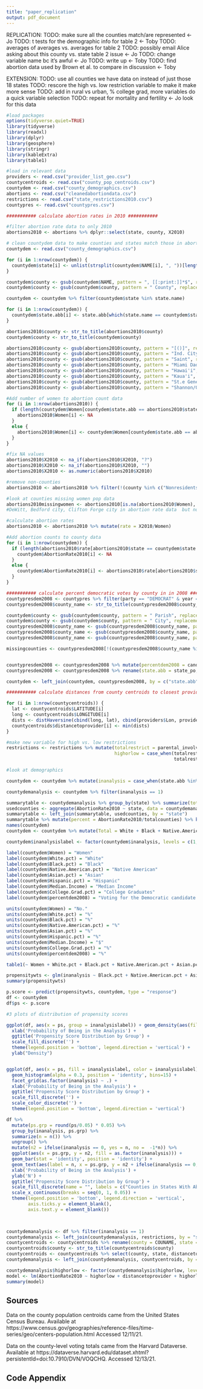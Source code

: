 ```yaml
---
title: "paper_replication"
output: pdf_document
---
```

REPLICATION:
TODO: make sure all the counties match/are represented <- Jo
TODO: t tests for the demographic info for table 2 <- Toby
TODO: averages of averages vs. averages for table 2 
TODO: possibly email Alice asking about this county vs. state table 2 issue <- Jo 
TODO: change variable name bc it's awful <- Jo
TODO: write up <- Toby
TODO: find abortion data used by Brown et al. to compare in discussion <- Toby

EXTENSION:
TODO: use all counties we have data on instead of just those 18 states
TODO: rescore the high vs. low restriction variable to make it make more sense
TODO: add in rural vs urban, % college grad, more variables do a quick variable selection
TODO: repeat for mortality and fertility <- Jo look for this data 

```r
#load packages
options(tidyverse.quiet=TRUE)
library(tidyverse)
library(readxl)
library(dplyr)
library(geosphere)
library(stringr)
library(kableExtra)
library(table1)
```


```r
#load in relevant data
providers <- read.csv("provider_list_geo.csv")
countycentroids <- read.csv("county_pop_centroids.csv")
countydem <- read.csv("county_demographics.csv")
abortions <- read.csv("cleanedabortiondata.csv")
restrictions <- read.csv("state_restrictions2010.csv")
countypres <- read.csv("countypres.csv")
```


```r
########### calculate abortion rates in 2010 ###########

#filter abortion rate data to only 2010
abortions2010 <- abortions %>% dplyr::select(state, county, X2010)

# clean countydem data to make counties and states match those in abortion count data 
countydem <- read.csv("county_demographics.csv")

for (i in 1:nrow(countydem)) {
  countydem$state[i] <- unlist(strsplit(countydem$NAME[i], ", "))[length(unlist(strsplit(countydem$NAME[i], ", ")))]
}

countydem$county <- gsub(countydem$NAME, pattern = ", [[:print:]]*$", replacement = "")
countydem$county <- gsub(countydem$county, pattern = " County", replacement = "")

countydem <- countydem %>% filter(countydem$state %in% state.name)

for (i in 1:nrow(countydem)) {
  countydem$state.abb[i] <- state.abb[which(state.name == countydem$state[i])]
}

abortions2010$county <- str_to_title(abortions2010$county)
countydem$county <- str_to_title(countydem$county)

abortions2010$county <- gsub(abortions2010$county, pattern = "[()]", replacement = "")
abortions2010$county <- gsub(abortions2010$county, pattern = "Ind. City", replacement = "City")
abortions2010$county <- gsub(abortions2010$county, pattern = "Saint", replacement = "St.")
abortions2010$county <- gsub(abortions2010$county, pattern = "Miami Dade", replacement = "Miami-Dade")
abortions2010$county <- gsub(abortions2010$county, pattern = "Hawai'i", replacement = "Hawaii")
abortions2010$county <- gsub(abortions2010$county, pattern = "Kaua'i", replacement = "Kauai")
abortions2010$county <- gsub(abortions2010$county, pattern = "St.e Genevieve", replacement = "Ste. Genevieve")
abortions2010$county <- gsub(abortions2010$county, pattern = "Shannon/Oglala Lakota", replacement = "Oglala Lakota")

#Add number of women to abortion count data
for (i in 1:nrow(abortions2010)) {
  if (length(countydem$Women[countydem$state.abb == abortions2010$state[i] & countydem$county == abortions2010$county[i]]) == 0) {
    abortions2010$Women[i] <- NA
  }
  else {
    abortions2010$Women[i] <- countydem$Women[countydem$state.abb == abortions2010$state[i] & countydem$county == abortions2010$county[i]]
  }
}

#fix NA values
abortions2010$X2010 <- na_if(abortions2010$X2010, "?")
abortions2010$X2010 <- na_if(abortions2010$X2010, "")
abortions2010$X2010 <- as.numeric(abortions2010$X2010)

#remove non-counties
abortions2010 <- abortions2010 %>% filter(!(county %in% c("Nonresidents", "Protected", "Other States", "Other Countries", "Non-Residents", "Other", "Nevada Protected", "Nevada Unspecified", "Nebraska Protected", "County", "Maryland")))

#look at counties missing women pop data
abortions2010missingwomen <- abortions2010[is.na(abortions2010$Women), ]
#DeWitt, Bedford city, Clifton Forge city in abortion rate data  but not county dem data

#calculate abortion rates
abortions2010 <- abortions2010 %>% mutate(rate = X2010/Women)

#Add abortion counts to county data
for (i in 1:nrow(countydem)) {
  if (length(abortions2010$rate[abortions2010$state == countydem$state.abb[i] & abortions2010$county == countydem$county[i]]) == 0) {
    countydem$AbortionRate2010[i] <- NA
  }
  else {
    countydem$AbortionRate2010[i] <- abortions2010$rate[abortions2010$state == countydem$state.abb[i] & abortions2010$county == countydem$county[i]]
  }
}

```

```r
########### calculate percent democratic votes by county in in 2008 ###########
countypresdem2008 <- countypres %>% filter(party == "DEMOCRAT" & year == 2008)
countypresdem2008$county_name <- str_to_title(countypresdem2008$county_name)

countydem$county <- gsub(countydem$county, pattern = " Parish", replacement = "")
countydem$county <- gsub(countydem$county, pattern = " City", replacement = "")
countypresdem2008$county_name <- gsub(countypresdem2008$county_name, pattern = " City", replacement = "")
countypresdem2008$county_name <- gsub(countypresdem2008$county_name, pattern = "Saint", replacement = "St.")
countypresdem2008$county_name <- gsub(countypresdem2008$county_name, pattern = " County", replacement = "")

missingcounties <- countypresdem2008[!(countypresdem2008$county_name %in% countydem$county), ]


countypresdem2008 <- countypresdem2008 %>% mutate(percentdem2008 = candidatevotes/totalvotes) 
countypresdem2008 <- countypresdem2008 %>% rename(state.abb = state_po, county = county_name) %>% dplyr::select(state.abb, county, percentdem2008)

countydem <- left_join(countydem, countypresdem2008, by = c("state.abb", "county"))
```

```r
########### calculate distances from county centroids to closest provider location ###########

for (i in 1:nrow(countycentroids)) {
  lat <- countycentroids$LATITUDE[i]
  long <- countycentroids$LONGITUDE[i]
  dists <- distHaversine(cbind(long, lat), cbind(providers$Lon, providers$Lat))
  countycentroids$distancetoprovider[i] <- min(dists)
}

```

```r
#make new variable for high vs. low restrictions
restrictions <- restrictions %>% mutate(totalrestrict = parental_involvement + two_trips + trap + unconstitutional_ban, 
                                        highorlow = case_when(totalrestrict >= 3 ~ "high", 
                                                              totalrestrict < 3 ~ "low"))
```

```r
#look at demographics

countydem <- countydem %>% mutate(inanalysis = case_when(state.abb %in% c("AZ", "DE", "GA", "IL", "IN", "MI", "NY", "NC", "OH", "OK", "OR", "PA", "SC", "TX", "UT", "VT", "WA", "WI") ~ 1, !(state.abb %in% c("AZ", "DE", "GA", "IL", "IN", "MI", "NY", "NC", "OH", "OK", "OR", "PA", "SC", "TX", "UT", "VT", "WA", "WI")) ~ 0))

countydemanalysis <- countydem %>% filter(inanalysis == 1)

summarytable <- countydemanalysis %>% group_by(state) %>% summarize(totalcounties = n())
usedcounties <- aggregate(AbortionRate2010 ~ state, data = countydemanalysis, function(x) {sum(!(is.na(x)))}, na.action = NULL)
summarytable <- left_join(summarytable, usedcounties, by = "state")
summarytable %>% mutate(percent = AbortionRate2010/totalcounties) %>% kbl(col.names = c("State", "Total Counties", "Counties with Abortion Data in 2010", "Percent"), caption = "Table 1. Number of Counties with Abortion Data Included in Analyses by State") %>% kable_styling()
names(countydem)
countydem <- countydem %>% mutate(Total = White + Black + Native.American + Asian + Hispanic, White.pct = White/Total, Black.pct = Black/Total, Native.American.pct = Native.American/Total, Asian.pct = Asian/Total, Hispanic.pct = Hispanic/Total, College.Grad.pct = College.Grad/Total)

countydem$inanalysislabel <- factor(countydem$inanalysis, levels = c(1, 0), labels = c("Counties in States With Abortion Data", "Counties in States Without Abortion Data"))

label(countydem$Women) = "Women"
label(countydem$White.pct) = "White"
label(countydem$Black.pct) = "Black"
label(countydem$Native.American.pct) = "Native American"
label(countydem$Asian.pct) = "Asian"
label(countydem$Hispanic.pct) = "Hispanic"
label(countydem$Median.Income) = "Median Income"
label(countydem$College.Grad.pct) = "College Graduates"
label(countydem$percentdem2008) = "Voting for the Democratic candidate in the most recent presidential election"

units(countydem$Women) = "No."
units(countydem$White.pct) = "%"
units(countydem$Black.pct) = "%"
units(countydem$Native.American.pct) = "%"
units(countydem$Asian.pct) = "%"
units(countydem$Hispanic.pct) = "%"
units(countydem$Median.Income) = "$"
units(countydem$College.Grad.pct) = "%"
units(countydem$percentdem2008) = "%"

table1(~ Women + White.pct + Black.pct + Native.American.pct + Asian.pct + Hispanic.pct + Median.Income + College.Grad.pct + percentdem2008 | inanalysislabel, data = countydem)

propensitywts <- glm(inanalysis ~ Black.pct + Native.American.pct + Asian.pct + Hispanic.pct + Median.Income + Women + percentdem2008, data=countydem, family=binomial())
summary(propensitywts)

p.score <- predict(propensitywts, countydem, type = "response")
df <- countydem
df$ps <- p.score

#3 plots of distribution of propensity scores 

ggplot(df, aes(x = ps, group = inanalysislabel)) + geom_density(aes(fill = inanalysislabel), alpha = 0.2) +
  xlab('Probability of Being in the Analysis') +
  ggtitle('Propensity Score Distribution by Group') +
  scale_fill_discrete('') +
  theme(legend.position = 'bottom', legend.direction = 'vertical') +
  ylab("Density")


ggplot(df, aes(x = ps, fill = inanalysislabel, color = inanalysislabel)) +
  geom_histogram(alpha = 0.3, position = 'identity', bins=15) +
  facet_grid(as.factor(inanalysis) ~ .) +
  xlab('Probability of Being in the Analysis') +
  ggtitle('Propensity Score Distribution by Group') +
  scale_fill_discrete('') +
  scale_color_discrete('') +
  theme(legend.position = 'bottom', legend.direction = 'vertical')

df %>%
  mutate(ps.grp = round(ps/0.05) * 0.05) %>%
  group_by(inanalysis, ps.grp) %>%
  summarize(n = n()) %>%
  ungroup() %>%
  mutate(n2 = ifelse(inanalysis == 0, yes = n, no =  -1*n)) %>%
  ggplot(aes(x = ps.grp, y = n2, fill = as.factor(inanalysis))) +
  geom_bar(stat = 'identity', position = 'identity') +
  geom_text(aes(label = n, x = ps.grp, y = n2 + ifelse(inanalysis == 0, 8, -8))) +
  xlab('Probability of Being in the Analysis') +
  ylab('N') +
  ggtitle('Propensity Score Distribution by Group') +
  scale_fill_discrete(name = "", labels = c("Counties in States With Abortion Data", "Counties in States Without Abortion Data")) +
  scale_x_continuous(breaks = seq(0, 1, 0.05)) +
  theme(legend.position = 'bottom', legend.direction = 'vertical',
        axis.ticks.y = element_blank(),
        axis.text.y = element_blank())

  

```


```r
countydemanalysis <- df %>% filter(inanalysis == 1)
countydemanalysis <- left_join(countydemanalysis, restrictions, by = "state")
countycentroids <- countycentroids %>% rename(county = COUNAME, state = STNAME)
countycentroids$county <- str_to_title(countycentroids$county)
countycentroids <- countycentroids %>% select(county, state, distancetoprovider)
countydemanalysis <- left_join(countydemanalysis, countycentroids, by = c("state", "county"))

countydemanalysis$highorlow <- factor(countydemanalysis$highorlow, levels = c("low", "high"))
model <- lm(AbortionRate2010 ~ highorlow + distancetoprovider + highorlow*distancetoprovider, data = countydemanalysis, weights = ps)
summary(model)


```


\newpage

## Sources 

Data on the county population centroids came from the United States Census Bureau.
Available at https://www.census.gov/geographies/reference-files/time-series/geo/centers-population.html Accessed 12/11/21.

Data on the county-level voting totals came from the Harvard Dataverse.
Available at https://dataverse.harvard.edu/dataset.xhtml?persistentId=doi:10.7910/DVN/VOQCHQ. Accessed 12/13/21. 


## Code Appendix
```r
```
